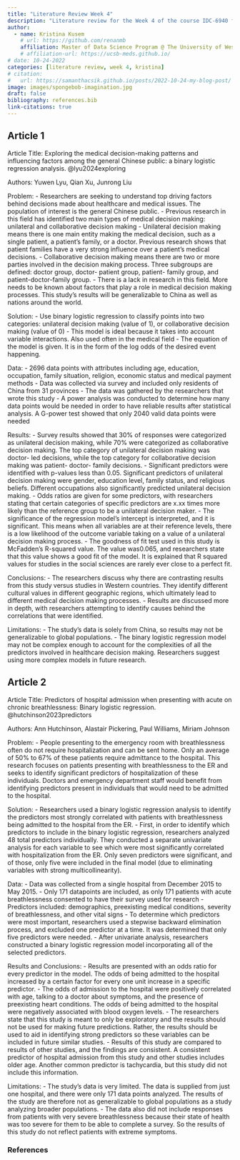 ```yaml
---
title: "Literature Review Week 4"
description: "Literature review for the Week 4 of the course IDC-6940 for Fall 2025"
author:
  - name: Kristina Kusem
    # url: https://github.com/renanmb
    affiliation: Master of Data Science Program @ The University of West Florida (UWF)
    # affiliation-url: https://ucsb-meds.github.io/
# date: 10-24-2022
categories: [literature review, week 4, kristina]
# citation:
#   url: https://samanthacsik.github.io/posts/2022-10-24-my-blog-post/
image: images/spongebob-imagination.jpg
draft: false
bibliography: references.bib
link-citations: true
---
```


## Article 1

Article Title: Exploring the medical decision-making patterns and influencing factors among the general Chinese public: a binary logistic regression analysis. @lyu2024exploring

Authors: Yuwen Lyu, Qian Xu, Junrong Liu

Problem: 
- Researchers are seeking to understand top driving factors behind decisions made about healthcare and medical issues. The population of interest is the general Chinese public.
- Previous research in this field has identified two main types of medical decision making: unilateral and collaborative decision making
- Unilateral decision making means there is one main entity making the medical decision, such as a single patient, a patient’s family, or a doctor. Previous research shows that patient families have a very strong influence over a patient’s medical decisions.
- Collaborative decision making means there are two or more parties involved in the decision making process. Three subgroups are defined: doctor group, doctor- patient group, patient- family group, and patient-doctor-family group.
- There is a lack in research in this field. More needs to be known about factors that play a role in medical decision making processes. This study’s results will be generalizable to China as well as nations around the world. 

Solution:
- Use binary logistic regression to classify points into two categories: unilateral decision making (value of 1), or collaborative decision making (value of 0)
- This model is ideal because it takes into account variable interactions. Also used often in the medical field
- The equation of the model is given. It is in the form of the log odds of the desired event happening.

Data:
- 2696 data points with attributes including age, education, occupation, family situation, religion, economic status and medical payment methods
- Data was collected via survey and included only residents of China from 31 provinces
- The data was gathered by the researchers that wrote this study
- A power analysis was conducted to determine how many data points would be needed in order to have reliable results after statistical analysis. A G-power test showed that only 2040 valid data points were needed

Results:
- Survey results showed that 30% of responses were categorized as unilateral decision making, while 70% were categorized as collaborative decision making. The top category of unilateral decision making was doctor- led decisions, while the top category for collaborative decision making was patient- doctor- family decisions.
- Significant predictors were identified with p-values less than 0.05. Significant predictors of unilateral decision making were gender, education level, family status, and religious beliefs. Different occupations also significantly predicted unilateral decision making. 
- Odds ratios are given for some predictors, with researchers stating that certain categories of specific predictors are x.xx times more likely than the reference group to be a unilateral decision maker.
- The significance of the regression model’s intercept is interpreted, and it is significant. This means when all variables are at their reference levels, there is a low likelihood of the outcome variable taking on a value of a unilateral decision making process.
- The goodness of fit test used in this study is McFadden’s R-squared value. The value was0.065, and researchers state that this value shows a good fit of the model. It is explained that R squared values for studies in the social sciences are rarely ever close to a perfect fit. 

Conclusions:
- The researchers discuss why there are contrasting results from this study versus studies in Western countries. They identify different cultural values in different geographic regions, which ultimately lead to different medical decision making processes. 
- Results are discussed more in depth, with researchers attempting to identify causes behind the correlations that were identified. 

Limitations:
- The study’s data is solely from China, so results may not be generalizable to global populations.
- The binary logistic regression model may not be complex enough to account for the complexities of all the predictors involved in healthcare decision making. Researchers suggest using more complex models in future research. 

## Article 2

Article Title: Predictors of hospital admission when presenting with acute on chronic breathlessness: Binary logistic regression. @hutchinson2023predictors

Authors: Ann Hutchinson, Alastair Pickering, Paul Williams, Miriam Johnson

Problem:
- People presenting to the emergency room with breathlessness often do not require hospitalization and can be sent home. Only an average of 50% to 67% of these patients require admittance to the hospital. This research focuses on patients presenting with breathlessness to the ER and seeks to identify significant predictors of hospitalization of these individuals. Doctors and emergency department staff would benefit from identifying predictors present in individuals that would need to be admitted to the hospital. 

Solution:
- Researchers used a binary logistic regression analysis to identify the predictors most strongly correlated with patients with breathlessness being admitted to the hospital from the ER.
- First, in order to identify which predictors to include in the binary logistic regression, researchers analyzed 48 total predictors individually. They conducted a separate univariate analysis for each variable to see which were most significantly correlated with hospitalization from the ER. Only seven predictors were significant, and of those, only five were included in the final model (due to eliminating variables with strong multicollinearity). 

Data:
- Data was collected from a single hospital from December 2015 to May 2015.
- Only 171 datapoints are included, as only 171 patients with acute breathlessness consented to have their survey used for research
- Predictors included: demographics, preexisting medical conditions, severity of breathlessness, and other vital signs 
- To determine which predictors were most important, researchers used a stepwise backward elimination process, and excluded one predictor at a time. It was determined that only five predictors were needed. 
- After univariate analysis, researchers constructed a binary logistic regression model incorporating all of the selected predictors. 

Results and Conclusions:
- Results are presented with an odds ratio for every predictor in the model. The odds of being admitted to the hospital increased by a certain factor for every one unit increase in a specific predictor.
- The odds of admission to the hospital were positively correlated with age, talking to a doctor about symptoms, and the presence of preexisting heart conditions. The odds of being admitted to the hospital were negatively associated with blood oxygen levels. 
- The researchers state that this study is meant to only be exploratory and the results should not be used for making future predictions. Rather, the results should be used to aid in identifying strong predictors so these variables can be included in future similar studies.
- Results of this study are compared to results of other studies, and the findings are consistent. A consistent predictor of hospital admission from this study and other studies includes older age. Another common predictor is tachycardia, but this study did not include this information. 

Limitations:
- The study’s data is very limited. The data is supplied from just one hospital, and there were only 171 data points analyzed. The results of the study are therefore not as generalizable to global populations as a study analyzing broader populations. 
- The data also did not include responses from patients with very severe breathlessness because their state of health was too severe for them to be able to complete a survey. So the results of this study do not reflect patients with extreme symptoms.

### References

::: {#refs}
:::